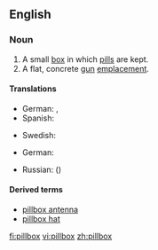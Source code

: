 ==English==

===Noun===
{{wikipedia}}
{{en-noun|es}}

# A small [[box]] in which [[pill]]s are kept.
# A flat, concrete [[gun]] [[emplacement]].

====Translations====
{{trans-top|box for pills}}
* German: {{t|de|Pillendose|f}}, {{t|de|Pillenschachtel|f}}
* Spanish: {{t|es|pastillero}}
{{trans-mid}}
* Swedish: {{t|sv|pillerdosa|c}}
{{trans-bottom}}

{{trans-top|gun emplacement}}
* German: {{t+|de|Bunker|m}}
{{trans-mid}}
* Russian: {{t|ru|ДОТ}} ({{t|ru|долговременная огневая точка}})
{{trans-bottom}}

====Derived terms====
* [[pillbox antenna]]
* [[pillbox hat]]

[[fi:pillbox]]
[[vi:pillbox]]
[[zh:pillbox]]